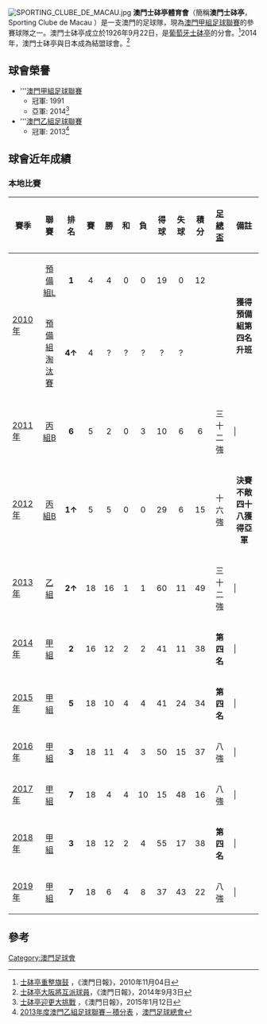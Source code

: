 {{Infobox football club
| clubname = 澳門士砵亭
| image    = [[File:SCMacau_emblema.jpg|180px]]
| fullname = 
| nickname = 
| founded  = 1926年
| ground   =
| capacity =
| chairman = 江連浩<br>António Conceição Júnior
| manager  =
| league    = [[澳門甲組足球聯賽|澳門甲組足球聯賽]]
| season    = 2019
| position  = 澳門甲，第 7 位
 <!-- Kit colours -->
|pattern_la1=_scp_home|pattern_b1=_sporting1112h|pattern_ra1=_scp_home|pattern_sh1=_scp1112h|pattern_so1=_scp1011a
 |leftarm1=008877|body1=008877|rightarm1=008877|shorts1=000000|socks1=FFFFFF
|shirt2=_greencollar
 |pattern_ra2=_greenborder
 |pattern_la2=_greenborder
 |pattern_sh2 = 
 |pattern_so2 = 
 |leftarm2=FFFF00
 |body2=FFFF00
 |rightarm2=FFFF00
 |shorts2=008000
 |socks2=008000
}}
[[File:SPORTING_CLUBE_DE_MACAU.jpg|right]]
'''澳門士砵亭體育會'''（簡稱'''澳門士砵亭'''，Sporting Clube de Macau ）是一支澳門的足球隊，現為[[澳門甲組足球聯賽|澳門甲組足球聯賽]]的參賽球隊之一。澳門士砵亭成立於1926年9月22日，是[[葡萄牙士砵亭俱樂部|葡萄牙士砵亭]]的分會。<ref>[http://news.qoos.com/%E5%A3%AB%E7%A0%B5%E4%BA%AD%E9%87%8D%E6%95%B4%E6%97%97%E9%BC%93-910001.html 士砵亭重整旗鼓] {{Wayback|url=http://news.qoos.com/%E5%A3%AB%E7%A0%B5%E4%BA%AD%E9%87%8D%E6%95%B4%E6%97%97%E9%BC%93-910001.html |date=20160915093620 }}，《澳門日報》，2010年11月04日</ref>2014年，澳門士砵亭與日本{{link-ja|FC大阪|FC大阪|FC大阪}}成為結盟球會。<ref>[http://cyberctm.com/newsNote.php?nid=573555#.V3Dmi9R961s 士砵亭大阪將互派球員]{{Dead link|date=2020年4月 |bot=InternetArchiveBot |fix-attempted=yes }}，《澳門日報》，2014年9月3日</ref>

==球會榮譽==
*'''[[澳門甲組足球聯賽|澳門甲組足球聯賽]]
** 冠軍: 1991
** 亞軍: 2014<ref>[http://www.macaodaily.com/html/2015-01/12/content_966501.htm 士砵亭迎更大挑戰] {{webarchive|url=https://web.archive.org/web/20161013033227/http://www.macaodaily.com/html/2015-01/12/content_966501.htm |date=2016-10-13 }}，《澳門日報》，2015年1月12日</ref>
*'''[[澳門乙組足球聯賽|澳門乙組足球聯賽]] 
** 冠軍: 2013<ref>[http://macaufa.com/MatchInfo/2013/Macau_League/Second/Marks.htm 2013年度澳門乙組足球聯賽－積分表] {{Wayback|url=http://macaufa.com/MatchInfo/2013/Macau_League/Second/Marks.htm |date=20210128140533 }}，[[澳門足球總會|澳門足球總會]]</ref>

== 球會近年成績 ==
=== 本地比賽 ===
{| class="wikitable"
|-bgcolor="#efefef"
!賽季
!聯賽
!排名
!賽
!勝
!和
!負
!得球
!失球
!積分
![[澳門足總盃|足總盃]]
!備註
|-
|rowspan="2"|[[2010年澳門預備組足球聯賽|2010年]] 
|align=center|[[澳門預備組足球聯賽|預備組L]]
|align=center|'''1'''
|align=center|4||align=center|4||align=center|0||align=center|0||align=center|19||align=center|0||align=center|12
|rowspan="2" align=center|
|rowspan="2" align=center bgcolor=#DDFFDD|'''獲得預備組第四名升班'''
|-
|align=center|[[澳門預備組足球聯賽|預備組淘汰賽]]
|align=center bgcolor=#DDFFDD|'''4↑'''
|align=center|4||align=center|?||align=center|?||align=center|?||align=center|?||align=center|?
|-
| [[2011年澳門丙組足球聯賽|2011年]] 
|align=center|[[澳門丙組足球聯賽|丙組B]]
|align=center|'''6'''
|align=center|5||align=center|2||align=center|0||align=center|3||align=center|10||align=center|6||align=center|6||align=center|三十二強|||
|-
| [[2012年澳門丙組足球聯賽|2012年]] 
|align=center|[[澳門丙組足球聯賽|丙組B]]
|align=center bgcolor=#DDFFDD|'''1↑'''
|align=center|5||align=center|5||align=center|0||align=center|0||align=center|29||align=center|6||align=center|15||align=center|十六強||align=center bgcolor=silver|'''決賽不敵四十八獲得亞軍'''
|-
| [[2013年澳門乙組足球聯賽|2013年]] 
|align=center|[[澳門乙組足球聯賽|乙組]]
|align=center bgcolor=#DDFFDD|'''2↑'''
|align=center|18||align=center|16||align=center|1||align=center|1||align=center|60||align=center|11||align=center|49||align=center|三十二強|||
|-
| [[2014年澳門甲組足球聯賽|2014年]] 
|align=center|[[澳門甲組足球聯賽|甲組]]
|align=center bgcolor=silver|'''2'''
|align=center|16||align=center|12||align=center|2||align=center|2||align=center|41||align=center|11||align=center|38||align=center|'''第四名'''|||
|-
| [[2015年澳門甲組足球聯賽|2015年]] 
|align=center|[[澳門甲組足球聯賽|甲組]]
|align=center|'''5'''
|align=center|18||align=center|10||align=center|4||align=center|4||align=center|41||align=center|24||align=center|34||align=center|'''第四名'''|||
|-
| [[2016年澳門甲組足球聯賽|2016年]] 
|align=center|[[澳門甲組足球聯賽|甲組]]
|align=center bgcolor=#BF8D5B|'''3'''
|align=center|18||align=center|11||align=center|4||align=center|3||align=center|50||align=center|15||align=center|37||align=center|八強|||
|-
| [[2017年澳門甲組足球聯賽|2017年]] 
|align=center|[[澳門甲組足球聯賽|甲組]]
|align=center|'''7'''
|align=center|18||align=center|4||align=center|4||align=center|10||align=center|15||align=center|48||align=center|16||align=center|八強|||
|-
| [[2018年澳門甲組足球聯賽|2018年]] 
|align=center|[[澳門甲組足球聯賽|甲組]]
|align=center bgcolor=#BF8D5B|'''3'''
|align=center|18||align=center|12||align=center|2||align=center|4||align=center|55||align=center|17||align=center|38||align=center|'''第四名'''|||
|-
| [[2019年澳門甲組足球聯賽|2019年]] 
|align=center|[[澳門甲組足球聯賽|甲組]]
|align=center|'''7'''
|align=center|18||align=center|6||align=center|4||align=center|8||align=center|37||align=center|43||align=center|22||align=center|八強|||
|}

== 參考 ==
{{reflist}}
{{fb start}} 
{{澳門甲組足球聯賽}} 
{{fb end}}

[[Category:澳門足球會|Category:澳門足球會]]